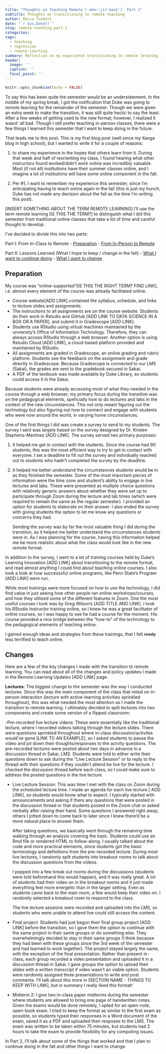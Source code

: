 ```yaml
---
title: "Thoughts on Teaching Remote`r emo::ji('mask')` Part 1"
subtitle: Thoughts on transitioning to remote teaching
author: Maria Tackett
date: "`r Sys.Date()`"
slug: remote-teaching-part-1
categories:
tags:
  - teaching
  - regression
  - remote-learning
summary: Reflection on my experience transitioning to remote leraning in Spring 2020
header:
  image: ''
  caption: ''
  focal_point: ''
---
```


```r
knitr::opts_chunk$set(echo = FALSE)
```

To say this has been quite the semester would be an understatement. In the middle of my spring break, I got the notification that Duke was going to remote learning for the remainder of the semester. Though we were given an extra week to make the transition, it was still quite hectic to say the least. After a few weeks of getting used to the new format; however, I realized it wasnt' all bad. Though I still prefer teaching in-person classes, there were a few things I learned this semester that I want to keep doing in the future. 

That leads me to this post. This is my first blog post (well since my Xanga blog in high school), but I wanted to write it for a couple of reasons: 

1. to share my experience in the hopes that others learn from it. During that week and half of reorienting my class, I found hearing what other instructors found worked/didn't work online was incredibly valuable. Most (if not all) institutions have their summer classes online, and I imagine a lot of institutions will have some online component in the fall. 

2. Per #1, I want to remember my experience this semester, since I'm anticipating having to teach online again in the fall (this is just my hunch; Duke has not made any decision about the fall as the time I'm writing this post). 

[INSERT SOMETHING ABOUT THE TERM REMOTE LEARNING]
I'll use the term remote learning [IS THIS THE TERM?] to distinguish what I did this semester from traditional online classes that take a lot of time and careful thought to develop. 

I've decided to divide this into two parts: 

Part I: From In-Class to Remote
- [Preparation](#preparation)
- [From In-Person to Remote](#changes)

Part II: Lessons Learned (What I hope to keep / change in the fall)
- [What I want to continue doing](#went_well)
- [What I want to change](#to_change)
    
## Preparation
\label{preparation}

My course was "online-supported"[IS THIS THE RIGHT TERM? FIND LINK], i.e. almost every element of the course was already facilitated online. 

- Course website[ADD LINK] contained the syllabus, schedule, and links to lecture slides and assignments.
- The instructions to all assignments are on the course website. Students do their work in Rstudio and GitHub [ADD LINK TO DATA SCIENCE IN A BOX OR A PAPER], and submit it in Gradescope [ADD LINK].
- Students use RStudio using virtual machines maintained by the unviersity's Office of Information Technology. Therefore, they can always access RStudio through a web browser. Another option is using Rstudio Cloud [ADD LINK], a cloud-based platform provided and maintained by RStudio. 
- All assignments are graded in Gradescope, an online grading and rubric platform. Students see the feedback on the assignment and grade directly in Gradescope. Because Gradescope is connected to our LMS (Sakai), the grades are sent to the gradebook secured in  Sakai. 
- A PDF of the textbook was made available by Duke Library, so students could access it in the Sakai. 

Because students were already accessing most of what they needed in the course through a web browser, my primary focus during the transition was on the pedagogical elements, speficially how to do lectures and labs in the context of the new circumstances. This not only meant figuring out the technology but also figuring out how to connect and engage with students who were now around the world, in varying home circumstances.

One of the first things I did was create a survey to send to my students. The survey I sent was largely based on the survey designed by Dr. Kristen Stephens-Martinez  [ADD LINK]. The survey served two primary purposes: 

1. It helped me get in contact with the students. Since the course had 90 students, this was the most efficient way to try to get in contact with everyone. I set a deadline to fill out the survey and indvidually reached out to students who hadn't completed the survey by the deadline. 

2. It helped me better understand the circumstances students would be in as they finished the semester. Some of the most important pieces of information were the time zone and student's ability to engage in live lectures and labs. These were presented as mutliple choice questions with relatively generic answers about whether they were set up to participate through Zoom during the lecture and lab times (which were required to remain the same as the regular semester). I provided an option for students to elaborate on their answer. I also ended the survey with giving students the option to let me know any questions or concerns they had. 

    Sending the survey was by far the most valuable thing I did during the transtiion, as it helped me better understand the circumstances students were in. As I was planning for the course, having this informaiton helped me be more realistic about what the class would look like in the new remote format. 

In addition to the survey, I went to a lot of training courses held by Duke's Learning Innovation [ADD LINK] about transitioning to the remote format, and read almost anything I could find about teaching online courses. I also took a look at how successsful online programs, like Penn State's Program [ADD LINK] were run. 

While most trainings were more focused on how to use the technology, I did find value in just seeing how other people ran online workshops/courses, and how they utilized some of the different features in Zoom. One the most useful courses I took was by Greg Wilson's [ADD TITLE AND LINK]. I took his RStudio Instructor training online, so I knew he was a great facilitator of online courses, so I was happy to see he had a course for the moment. His course provided a nice bridge between the "how-to" of the technology to the pedagogical elements of teaching online. 

I gained enough ideas and strategies from these trainings, that I felt ~~ready~~ less terrified to teach online. 
 
## Changes 
\label{changes}
 
Here are a few of the key changes I made with the transition to remote learning. You can read about all of the changes and policy updates I made in the Remote Learning Updates [ADD LINK] page.
 
 **Lectures**: The biggest change to the semester was the way I conducted lectures. Since this was the main component of the class that relied on in-person interaction (lecture with active-learning activities sprinkled throughout), this was what needed the most attention as I made the transition to remote learning. I ultimately decided to split lectures into two components and create some version of a flipped classroom: 
 
  -Pre-recorded live lecture videos: These were essentially like the traditional lecture, where I recorded videos talking through the lecture slides. There were questions sprinkled throughout where in-class discussion/activites would've gone [LINK TO AN EXAMPLE], so I asked students to pause the video and jot down their thoughts/responses to the actvity questions. The pre-recorded lectures were posted about two days in advance in a discussion thread in Sakai, LMS. Students were told to either write their questions down to ask during the "Live Lecture Session" or to reply to the thread with their questions if they couldn't attend be live for the lecture. I checked the discussion thread before each class, so I could make sure to address the posted questions in the live lecture. 
  
- Live Lecture Session: This was time I met with the class on Zoom during the scheduled lecture time. I made an agenda for each live lecture [ ADD LINK], so students would know what to expect. I typically started with announcements and asking if there any questions that were posted in the discussion thread or that students posted in the Zoom chat or asked verbally after raising their hand. Some quesitons I answered right away; others I jotted down to come back to later since I knew there'd be a more natural place to answer them. 

    After taking questions,  we basically went through the remaining time walking through an analysis covering the topic. Students could use an Rmd file or rendered HTML to follow-along. I usually talked about the code and more practical elements, since students got the basic terminology and definitions from the pre-recorded lecture. During most live lectures, I randomly split students into breakout rooms to talk about the discussion questions from the videos. 
  
    I popped into a few break out rooms during the discussions (students were told beforehand this would happen), and it was really great. A lot of students had their video on in the breakout rooms and it just made everything feel more energetic than in the larger setting. Even as students came back to the main room, a few would keep their video on. I randomly selected a breakout room to respond to the class. 
  
    The live lecture sessions were recorded and uploaded into the LMS, so students who were unable to attend live could still access the content. 

- Final project: Students had just begun their final group project [ADD LINK] before the transition, so I gave them the option to continue with the same project in their same groups or do something else. They overwhelmingly decided to stay in their same groups (I think because they had been with these groups since the 3rd week of the semester and had learned to work together). The project stayed largely the same, with the exception of the final presentation. Rather than present in-class, each group recorded a video presentation and uploaded it in a discussion thread in Sakai. I gave groups the option to upload their slides with a written transcript if video wasn't an viable option. Students were randomly assigned three presentations to write and post comments. I'll talk about this more in [SECTION NAME - THINGS TO KEEP WITH LINK], but in summary I really liked this format! 

- Midterm 2: I give two in-class paper midterms during the semester where students are allowed to bring one page of handwritten notes. Given the exams would be done remotely, I opted for an open-note, open-book exam. I tried to keep the format as similar to the first exam as possible, so students typed their responses in a Word document of the exam, saved it as a PDF and uploaded their resposes to the LMS. The exam was written to be taken within 75 minutes, but students had 2 hours to take the exam to provide flexibility for any computing issues.

In Part 2, I'll talk about some of the things that worked and that I plan to continue doing in the fall and other things I want to change. 

